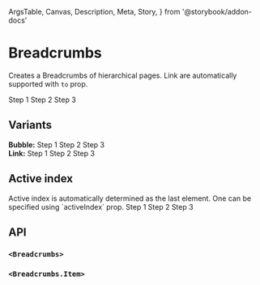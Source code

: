   ArgsTable,
  Canvas,
  Description,
  Meta,
  Story,
} from '@storybook/addon-docs'

<Meta title="Components/Breadcrumbs" component={Breadcrumbs} />

# Breadcrumbs

<Description>Creates a Breadcrumbs of hierarchical pages.</Description>
<Description>Link are automatically supported with `to` prop.</Description>

<Canvas>
  <Story name="Basic">
    <Breadcrumbs>
      <Breadcrumbs.Item to="/step1">Step 1</Breadcrumbs.Item>
      <Breadcrumbs.Item to="/step1/step2">Step 2</Breadcrumbs.Item>
      <Breadcrumbs.Item>Step 3</Breadcrumbs.Item>
    </Breadcrumbs>
  </Story>
</Canvas>

## Variants

<Canvas>
  <Story name="Variants">
    <b>Bubble:</b>
    <Breadcrumbs activeIndex={1} variant="bubble">
      <Breadcrumbs.Item>Step 1</Breadcrumbs.Item>
      <Breadcrumbs.Item>Step 2</Breadcrumbs.Item>
      <Breadcrumbs.Item>Step 3</Breadcrumbs.Item>
    </Breadcrumbs>
    <br />
    <b>Link:</b>
    <Breadcrumbs activeIndex={1} variant="link">
      <Breadcrumbs.Item>Step 1</Breadcrumbs.Item>
      <Breadcrumbs.Item>Step 2</Breadcrumbs.Item>
      <Breadcrumbs.Item>Step 3</Breadcrumbs.Item>
    </Breadcrumbs>
  </Story>
</Canvas>

## Active index

<Description>
  Active index is automatically determined as the last element. One can be
  specified using `activeIndex` prop.
</Description>

<Canvas>
  <Story name="Active Index">
    <Breadcrumbs activeIndex={1} variant="bubble">
      <Breadcrumbs.Item>Step 1</Breadcrumbs.Item>
      <Breadcrumbs.Item>Step 2</Breadcrumbs.Item>
      <Breadcrumbs.Item>Step 3</Breadcrumbs.Item>
    </Breadcrumbs>
  </Story>
</Canvas>

## API

### `<Breadcrumbs>`

<ArgsTable of={Breadcrumbs} />

### `<Breadcrumbs.Item>`

<ArgsTable of={Item} />
